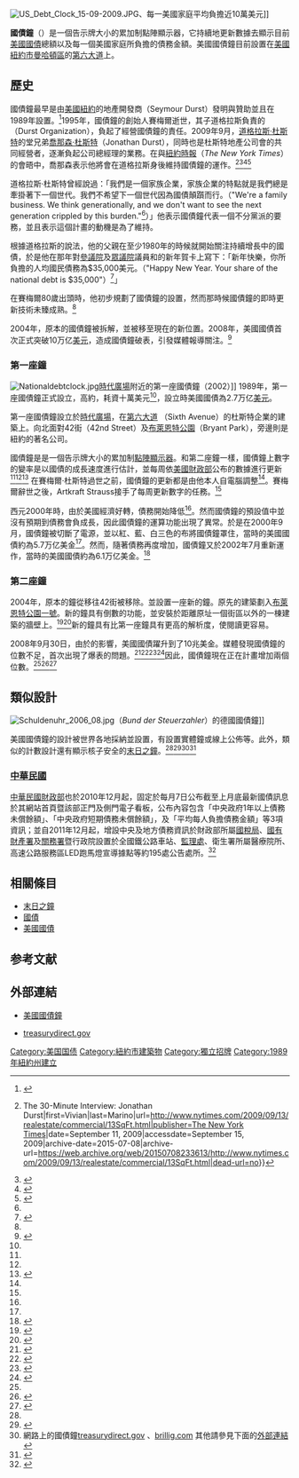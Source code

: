 {{update|time=2018-09-03T07:32:10+00:00}}
[[File:US_Debt_Clock_15-09-2009.JPG|right]]、每一美國家庭平均負擔近10萬美元]]

'''國債鐘'''（{{lang-en|National Debt Clock}}）是一個告示牌大小的累加制點陣顯示器，它持續地更新數據去顯示目前[[美國國債|美國國債]]總額以及每一個美國家庭所負擔的債務金額。美國國債鐘目前設置在[[美國|美國]][[紐約市|紐約市]][[曼哈頓區|曼哈頓區]]的[[第六大道|第六大道]]上。
 
== 歷史==

國債鐘最早是由[[美國|美國]][[紐約|紐約]]的地產開發商{{en-link|賽梅爾‧杜斯特|Seymour Durst}}（Seymour Durst）發明與贊助並且在1989年設置。<ref>{{cite news|url=http://query.nytimes.com/gst/fullpage.html?res=9D0CE5DD163CF93BA35752C1A967958260&partner=rssnyt&emc=rss|title=Chronicle|last=Daniels|first=Lee A.|date=November 8, 1991|publisher=[[The_New_York_Times|The New York Times]]|accessdate=2008-10-06}}</ref>1995年，國債鐘的創始人賽梅爾逝世，其子道格拉斯負責的{{en-link|杜斯特地產公司|Durst Organization}}（Durst Organization），負起了經營國債鐘的責任。2009年9月，[[道格拉斯·杜斯特|道格拉斯·杜斯特]]的堂兄弟[[喬那森·杜斯特|喬那森·杜斯特]]（Jonathan Durst），同時也是杜斯特地產公司會的共同經營者，逐漸負起公司總經理的業務。在與[[紐約時報|紐約時報]]（''The New York Times''）的會晤中，喬那森表示他將會在道格拉斯身後維持國債鐘的運作。<ref name="NYT 2009">{{cite news|title=Square Feet {{!}} The 30-Minute Interview: Jonathan Durst|first=Vivian|last=Marino|url=http://www.nytimes.com/2009/09/13/realestate/commercial/13SqFt.html|publisher=[[The_New_York_Times|The New York Times]]|date=September 11, 2009|accessdate=September 15, 2009|archive-date=2015-07-08|archive-url=https://web.archive.org/web/20150708233613/http://www.nytimes.com/2009/09/13/realestate/commercial/13SqFt.html|dead-url=no}}</ref><ref name="NYT 1995">{{cite news|url=http://query.nytimes.com/gst/fullpage.html?res=990CE1D61538F93BA15756C0A963958260|title=The Clockmaker Died, but Not the Debt|last=Toy|first=Vivian S.|date=May 28, 1995|publisher=[[The_New_York_Times|The New York Times]]|accessdate=2008-10-06}}</ref><ref name="CNN">{{cite web |url=http://edition.cnn.com/2000/US/09/07/debt.clock/ |title=National Debt Clock stops, despite trillions of dollars of red ink |date=September 7, 2000 |publisher=[[CNN|CNN]], [[美聯社|AP]], [[Reuters|Reuters]] (hosted on[[Internet_Archive|Internet Archive]]'s Wayback Machine) |accessdate=2008-10-05 |archiveurl=https://web.archive.org/web/20080129144855/http://edition.cnn.com/2000/US/09/07/debt.clock/ |archivedate=2008-01-29 |deadurl=yes }}</ref><ref name="NYT 2000">{{cite news|url=http://query.nytimes.com/gst/fullpage.html?res=9905E7D8143BF937A25756C0A9669C8B63|title=NEIGHBORHOOD REPORT: TIMES SQUARE; Debt Clock, Calculating Since '89, Is Retiring Before the Debt Does|last=Upham|first=Ben|date=May 14, 2000|publisher=[[The_New_York_Times|The New York Times]]|accessdate=2008-10-05}}</ref>

道格拉斯·杜斯特曾經說過：「我們是一個家族企業，家族企業的特點就是我們總是牽掛著下一個世代。我們不希望下一個世代因為國債顛躓而行。（"We're a family business. We think generationally, and we don't want to see the next generation crippled by this burden."<ref name="chinadaily"/>）」他表示國債鐘代表一個不分黨派的要務，並且表示這個計畫的動機是為了維持{{en-link|世代間公平|intergenerational equity}}。

根據道格拉斯的說法，他的父親在至少1980年的時候就開始關注持續增長中的國債，於是他在那年對[[美國參議院|參議院]]及[[美國眾議院|眾議院]]議員和的新年賀卡上寫下：「新年快樂，你所負擔的人均國民債務為$35,000美元。（"Happy New Year. Your share of the national debt is $35,000"）<ref>{{cite news|url= http://query.nytimes.com/gst/fullpage.html?res=9500E1DC133FF930A2575BC0A9669C8B63&scp=3&sq=National%20Debt%20Clock&st=cse|title=FOLLOWING UP; Time's Hands Go Back On National Debt Clock|last=Koh|first=Eun Lee|date=August 13, 2000|accessdate=2008-10-06 | work=The New York Times}}</ref>」

在賽梅爾80歲出頭時，他初步規劃了國債鐘的設置，然而那時候國債鐘的即時更新技術未臻成熟。<ref name="chinadaily"/>

2004年，原本的國債鐘被拆解，並被移至現在的新位置。2008年，美國國債首次正式突破10万亿[[美元|美元]]，造成國債鐘破表，引發媒體報導關注。<ref>{{cite web|url=http://www.indiewire.com/article/indiewire_interview_james_scurlock_director_of_maxed_out/|title=indieWIRE INTERVIEW: James Scurlock, director of "Maxed Out"|date=March 11, 2007|publisher=[[IndieWire|indieWIRE]]|accessdate=2008-10-10|archive-date=2011-06-04|archive-url=https://web.archive.org/web/20110604072658/http://www.indiewire.com/article/indiewire_interview_james_scurlock_director_of_maxed_out/|dead-url=no}}</ref>

===第一座鐘===
[[File:Nationaldebtclock.jpg|thumb]][[時報廣場|時代廣場]]附近的第一座國債鐘（2002）]]
1989年，第一座國債鐘正式設立，高約{{convert|11|x|26|ft|m}}，耗資十萬美元<ref name="NYT 1995"/>，設立時美國國債為2.7万亿[[美元|美元]]。

第一座國債鐘設立於[[時報廣場|時代廣場]]，在[[第六大道|第六大道]] （Sixth Avenue）的杜斯特企業的建築上。向北面對42街（42nd Street）及[[布萊恩特公園|布萊恩特公園]]（Bryant Park），旁邊則是紐約的著名公司{{en-link|Artkraft Strauss|Artkraft Strauss}}。

國債鐘是是一個告示牌大小的累加制[[點陣顯示器|點陣顯示器]]。和第二座鐘一樣，國債鐘上數字的變率是以國債的成長速度進行估計，並每周依[[美國財政部|美國財政部]]公布的數據進行更新<ref name="NYT 1995"/><ref name="NYT 2000"/><ref name="observer">{{cite web|url=http://www.observer.com/2008/arts-culture/debt-clock|title=Durst To Add Extra Trillion Dollar Digit to National Debt Clock|last=Rubinstein|first=Dana|date=October 6, 2008|publisher=[[observer.com|observer.com]]|accessdate=2008-10-08|deadurl=yes|archiveurl=https://web.archive.org/web/20081010042443/http://www.observer.com/2008/arts-culture/debt-clock|archivedate=2008-10-10}}</ref>
在賽梅爾·杜斯特過世之前，國債鐘的更新都是由他本人自電腦調整<ref name="NYT 1995"/>。賽梅爾辭世之後，Artkraft Strauss接手了每周更新數字的任務。<ref name="NYT 1995"/>

西元2000年時，由於美國經濟好轉，債務開始降低<ref name="CNN"/>。然而國債鐘的預設值中並沒有預期到債務會負成長，因此國債鐘的運算功能出現了異常。於是在2000年9月，國債鐘被切斷了電源，並以紅、藍、白三色的布將國債鐘罩住，當時的美國國債約為5.7万亿美金<ref name="chinadaily"/>。然而，隨著債務再度增加，國債鐘又於2002年7月重新運作，當時的美國國債約為6.1万亿美金。<ref name="NYT 2002">{{cite news|url=http://query.nytimes.com/gst/fullpage.html?res=9506E5D81E30F930A25754C0A9649C8B63&sec=&spon=&pagewanted=2|title=White House Says It Expects Deficit to Hit $165 Billion|last=Stevenson|first=Robert W.|date=July 13, 2002|publisher=[[The_New_York_Times|The New York Times]]|accessdate=2008-10-06}}</ref>

===第二座鐘===
2004年，原本的鐘從移往42街被移除。並設置一座新的鐘。原先的建築劃入[[布萊恩特公園一號|布萊恩特公園一號]]。新的鐘具有倒數的功能，並安裝於距離原址一個街區以外的一棟建築的牆壁上。<ref name="chinadaily">{{cite web|url=http://www.chinadaily.com.cn/world/2006-03/30/content_556588.htm|title=US debt clock running out of time, space|date=2006-03-30|publisher=[[中國日報|中國日報]] / AFP|accessdate=2008-10-05|archive-date=2007-08-21|archive-url=https://web.archive.org/web/20070821202502/http://www.chinadaily.com.cn/world/2006-03/30/content_556588.htm|dead-url=no}}</ref><ref name="NYT 2006">{{cite news|url=http://select.nytimes.com/2006/03/24/nyregion/24nyc.html?scp=16&sq=National%20Debt%20Clock&st=cse|title=We Will Bury You, in Debt|last=Haberman|first=Clyde|date=March 24, 2006|publisher=[[The_New_York_Times|The New York Times]]|accessdate=2008-10-06}}</ref>新的鐘具有比第一座鐘具有更高的解析度，使閱讀更容易。

2008年9月30日，由於{{en-link|2007年金融危機|financial crisis beginning in 2007|金融危機}}的影響，美國國債躍升到了10兆美金。媒體發現國債鐘的位數不足，首次出現了爆表的問題。<ref>{{cite news|url=http://www.timesonline.co.uk/tol/news/world/us_and_americas/article4910883.ece|title=National Debt Clock runs out of digits|date=October 9, 2008|publisher=[[timesonline.co.uk|timesonline.co.uk]]|accessdate=2008-10-10|location=London|archive-date=2011-06-04|archive-url=https://web.archive.org/web/20110604181411/http://www.timesonline.co.uk/tol/news/world/us_and_americas/article4910883.ece|dead-url=no}}</ref><ref>{{cite web|url=http://www.treasurydirect.gov/NP/BPDLogin?application=np|title=The Debt to the Penny and Who Holds It — Daily History Search Application|date=September 30, 2008|publisher=[[TreasuryDirect|TreasuryDirect]]|accessdate=September 15, 2009|archive-date=2011-04-18|archive-url=https://web.archive.org/web/20110418203433/http://www.treasurydirect.gov/NP/BPDLogin?application=np|dead-url=yes}}</ref><ref name="CNN video">{{cite news|url=http://edition.cnn.com/video/#/video/us/2008/10/04/dnt.lemon.natl.debt.clock.cnn?iref=videosearch|title=Debt clock can't keep up (CNN video)|date=October 4, 2008|publisher=[[cnn.com|cnn.com]]|accessdate=2008-10-05|archive-date=2010-08-31|archive-url=https://web.archive.org/web/20100831124519/http://edition.cnn.com/video/#/video/us/2008/10/04/dnt.lemon.natl.debt.clock.cnn?iref=videosearch|dead-url=no}}</ref><ref>{{cite news|url=http://news.bbc.co.uk/2/hi/7660409.stm|work=BBC News|title=US debt clock runs out of digits|date=October 9, 2008|accessdate=2013-08-27|archive-date=2013-12-24|archive-url=https://web.archive.org/web/20131224115857/http://news.bbc.co.uk/2/hi/7660409.stm|dead-url=no}}</ref>因此，國債鐘現在正在計畫增加兩個位數。<ref name="observer"/><ref>{{cite news|url=http://www.nypost.com/seven/10052008/news/nationalnews/1_big_tick_is_due_for_debt_clock_132227.htm|title='1' Big Tick is due for Debt Clock|last=Boniello|first=Kathianne|date=October 5, 2008|publisher=[[nypost.com|nypost.com]]|accessdate=2008-10-08|deadurl=yes|archiveurl=https://web.archive.org/web/20081006230545/http://www.nypost.com/seven/10052008/news/nationalnews/1_big_tick_is_due_for_debt_clock_132227.htm|archivedate=2008-10-06}}</ref><ref name="msnbc video">{{cite web|url=http://www.msnbc.msn.com/id/22425001/vp/27051006#27051006|title=U.S. debt too big for National Debt Clock (MSNBC video)|date=October 7, 2008|work=[[Nightly_News|Nightly News]]|publisher=[[msnbc.com|msnbc.com]]|accessdate=2008-10-08|archive-date=2008-10-09|archive-url=https://web.archive.org/web/20081009021156/http://www.msnbc.msn.com/id/22425001/vp/27051006#27051006|dead-url=no}}</ref>

==類似設計==

[[File:Schuldenuhr_2006_08.jpg|thumb]]（''Bund der Steuerzahler''）的德國國債鐘]]

美國國債鐘的設計被世界各地採納並設置，有設置實體鐘或線上公佈等。此外，類似的計數設計還有顯示核子安全的[[末日之鐘|末日之鐘]]。<ref name="NYT 1995"/><ref>{{cite web|url=http://www.dw-world.de/dw/article/0,2144,1239561,00.html|title=Debt Clock Moves Next Door to Government|date=2004年6月18日|publisher=[[德國之聲|德國之聲]]|accessdate=2008年10月5日|archive-date=2006年5月13日|archive-url=https://web.archive.org/web/20060513180944/http://www.dw-world.de/dw/article/0,2144,1239561,00.html|dead-url=no}}</ref><ref>網路上的國債鐘[http://www.treasurydirect.gov/NP/BPDLogin?application=np treasurydirect.gov] {{Wayback|url=http://www.treasurydirect.gov/NP/BPDLogin?application=np |date=20110418203433 }}、[http://www.brillig.com/debt_clock/ brillig.com] {{Wayback|url=http://www.brillig.com/debt_clock/ |date=20060620012820 }}其他請參見下面的[[#外部連結|外部連結]]</ref><ref name="bw">{{Cite news|title=AMD Sticks It to Intel -- Again|first=Arik|last=Hesseldahl|url=http://www.businessweek.com/technology/content/may2006/tc20060502_146680.htm|publisher=[[BusinessWeek|BusinessWeek]].com|date=2006年5月3日|accessdate=2009年10月27日|archive-date=2010年2月17日|archive-url=https://web.archive.org/web/20100217130217/http://www.businessweek.com/technology/content/may2006/tc20060502_146680.htm|dead-url=no}}</ref>

=== [[中華民國|中華民國]] ===
[[中華民國財政部|中華民國財政部]]也於2010年12月起，固定於每月7日公布截至上月底最新國債訊息於其網站首頁暨該部正門及側門電子看板，公布內容包含「中央政府1年以上債務未償餘額」、「中央政府短期債務未償餘額」，及「平均每人負擔債務金額」等3項資訊；並自2011年12月起，增設中央及地方債務資訊於財政部所屬[[國稅局_(中華民國)|國稅局]]、[[財政部國有財產署|國有財產署]]及[[財政部關務署|關務署]]暨行政院設置於全國鐵公路車站、[[監理處|監理處]]、衛生署所屬醫療院所、高速公路服務區LED跑馬燈宣導據點等約195處公告處所。<ref>{{Cite web |url=http://www.mof.gov.tw/ct.asp?xItem=67787&ctNode=2395&mp=1 |title=中華民國財政部-最新國債訊息 |access-date=2014-04-30 |archive-url=https://web.archive.org/web/20140502002052/http://www.mof.gov.tw/ct.asp?xItem=67787&ctNode=2395&mp=1 |archive-date=2014-05-02 |dead-url=yes }}</ref>

==相關條目==
* [[末日之鐘|末日之鐘]]
* [[國債|國債]]
* [[美國國債|美國國債]]

==参考文献==
{{reflist|2}}

==外部連結==
{{Commons category|Debt clocks}}
* {{en}}[http://www.usdebtclock.org/ 美國國債鐘]{{Wayback|url=http://www.usdebtclock.org/ |date=20170911233009 }}
* [http://www.treasurydirect.gov/NP/BPDLogin?application=np treasurydirect.gov]{{Wayback|url=http://www.treasurydirect.gov/NP/BPDLogin?application=np |date=20110418203433 }}

[[Category:美国国债|Category:美国国债]]
[[Category:紐約市建築物|Category:紐約市建築物]]
[[Category:獨立招牌|Category:獨立招牌]]
[[Category:1989年紐約州建立|Category:1989年紐約州建立]]